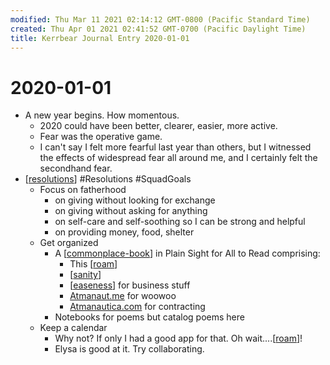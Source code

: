 ```yaml
---
modified: Thu Mar 11 2021 02:14:12 GMT-0800 (Pacific Standard Time)
created: Thu Apr 01 2021 02:41:52 GMT-0700 (Pacific Daylight Time)
title: Kerrbear Journal Entry 2020-01-01
---
```


# 2020-01-01

- A new year begins. How momentous.
  - 2020 could have been better, clearer, easier, more active.
  - Fear was the operative game.
  - I can't say I felt more fearful last year than others, but I witnessed the effects of widespread fear all around me, and I certainly felt the secondhand fear.
- [[resolutions]] #Resolutions #SquadGoals
  - Focus on fatherhood
    - on giving without looking for exchange
    - on giving without asking for anything
    - on self-care and self-soothing so I can be strong and helpful
    - on providing money, food, shelter
  - Get organized
    - A [[commonplace-book]] in Plain Sight for All to Read comprising:
      - This [[roam]]
      - [[sanity]]
      - [[easeness]] for business stuff
      - [Atmanaut.me](https://Atmanaut.me) for woowoo
      - [Atmanautica.com](https://Atmanautica.com) for contracting
    - Notebooks for poems but catalog poems here
  - Keep a calendar
    - Why not? If only I had a good app for that. Oh wait....[[roam]]!
    - Elysa is good at it. Try collaborating.

[//begin]: # "Autogenerated link references for markdown compatibility"
[resolutions]: resolutions "resolutions"
[commonplace-book]: ../../intend/commonplace-book "Commonplace Book"
[roam]: ../../attend/roam "roam"
[sanity]: ../sanity "Sanity"
[easeness]: ../../intend/easeness "Easeness"
[roam]: ../../attend/roam "roam"
[//end]: # "Autogenerated link references"
